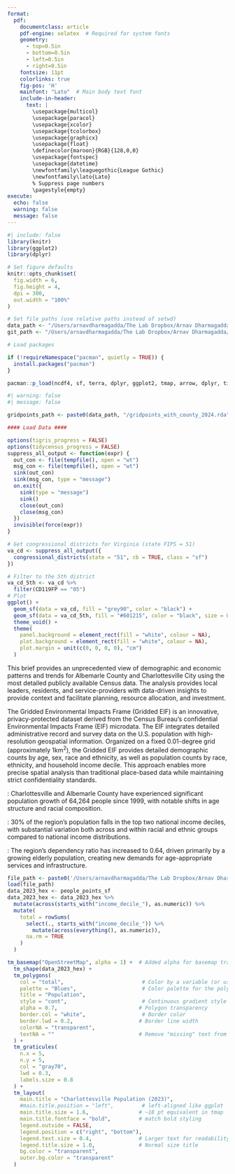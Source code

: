 ```yaml
---
format:
  pdf:
    documentclass: article
    pdf-engine: xelatex  # Required for system fonts
    geometry:
      - top=0.5in
      - bottom=0.5in
      - left=0.5in
      - right=0.5in
    fontsize: 11pt
    colorlinks: true
    fig-pos: 'H'
    mainfont: "Lato"  # Main body text font
    include-in-header:
      text: |
        \usepackage{multicol}
        \usepackage{paracol}
        \usepackage{xcolor}
        \usepackage{tcolorbox}
        \usepackage{graphicx}
        \usepackage{float}
        \definecolor{maroon}{RGB}{128,0,0}
        \usepackage{fontspec}
        \usepackage{datetime}
        \newfontfamily\leaguegothic{League Gothic}
        \newfontfamily\lato{Lato}
        % Suppress page numbers
        \pagestyle{empty}
execute:
  echo: false
  warning: false
  message: false
---
```


<!-- Header Logo App -->
```{=latex}
\begin{figure}[H]
\centering
\includegraphics[width=\textwidth]{brief_title_logo.png}
\end{figure}
```

<!-- Location Box -->
```{=latex}
\begin{tcolorbox}[
  colback=white,
  colframe=maroon,
  width=\textwidth,
  arc=0mm,
  boxrule=2pt,
  left=10pt,
  right=10pt,
  top=8pt,
  bottom=8pt
]
\centering
{\leaguegothic\textcolor{maroon}{\textbf{\Huge Virginia's 5th Congressional District}}}
\end{tcolorbox}
```

\vspace{0.3cm}

```r
#| include: false
library(knitr)
library(ggplot2)
library(dplyr)

# Set figure defaults
knitr::opts_chunk$set(
  fig.width = 6,
  fig.height = 4,
  dpi = 300,
  out.width = "100%"
)

# Set file paths (use relative paths instead of setwd)
data_path <- "/Users/arnavdharmagadda/The Lab Dropbox/Arnav Dharmagadda/gridded_eif_data/"
git_path <- "/Users/arnavdharmagadda/The Lab Dropbox/Arnav Dharmagadda/GitHub/"

# Load packages

if (!requireNamespace("pacman", quietly = TRUE)) {
  install.packages("pacman")
}

pacman::p_load(ncdf4, sf, terra, dplyr, ggplot2, tmap, arrow, dplyr, tidyr, scales, haven, stringr, purrr, tigris)

```

```{=latex}
\setlength{\columnsep}{20pt}
\columnratio{0.6}
\begin{paracol}{2}
```

<!-- LEFT COLUMN -->

```r
#| warning: false
#| message: false

gridpoints_path <- paste0(data_path, "/gridpoints_with_county_2024.rda")

#### Load Data ####

options(tigris_progress = FALSE)
options(tidycensus_progress = FALSE)
suppress_all_output <- function(expr) {
  out_con <- file(tempfile(), open = "wt")
  msg_con <- file(tempfile(), open = "wt")
  sink(out_con)
  sink(msg_con, type = "message")
  on.exit({
    sink(type = "message")
    sink()
    close(out_con)
    close(msg_con)
  })
  invisible(force(expr))
}

# Get congressional districts for Virginia (state FIPS = 51)
va_cd <- suppress_all_output({
  congressional_districts(state = "51", cb = TRUE, class = "sf")
})

# Filter to the 5th district
va_cd_5th <- va_cd %>%
  filter(CD119FP == "05") 
# Plot
ggplot() +
  geom_sf(data = va_cd, fill = "grey90", color = "black") +
  geom_sf(data = va_cd_5th, fill = "#601215", color = "black", size = 0.6) +
  theme_void() +
  theme(
    panel.background = element_rect(fill = "white", colour = NA),
    plot.background = element_rect(fill = "white", colour = NA),
    plot.margin = unit(c(0, 0, 0, 0), "cm")
  )
```

\vspace{6em}

\leaguegothic\textcolor{maroon}{\LARGE\textbf{About This Analysis}}

\lato This brief provides an unprecedented view of demographic and economic patterns and trends for Albemarle County and Charlottesville City using the most detailed publicly available Census data. The analysis provides local leaders, residents, and service-providers with data-driven insights to provide context and facilitate planning, resource allocation, and investment.

\vspace{1em}

\leaguegothic\textcolor{maroon}{\LARGE\textbf{Data Source}}

\lato The Gridded Environmental Impacts Frame (Gridded EIF) is an innovative, privacy-protected dataset derived from the Census Bureau's confidential Environmental Impacts Frame (EIF) microdata. The EIF integrates detailed administrative record and survey data on the U.S. population with high-resolution geospatial information. Organized on a fixed 0.01-degree grid (approximately 1km$^2$), the Gridded EIF provides detailed demographic counts by age, sex, race and ethnicity, as well as population counts by race, ethnicity, and household income decile. This approach enables more precise spatial analysis than traditional place-based data while maintaining strict confidentiality standards.

```{=latex}
\switchcolumn
```

<!-- RIGHT COLUMN -->

\leaguegothic\textcolor{maroon}{\LARGE\textbf{Key Findings}}

\lato \textbf{Population Growth \& Demographics}: Charlottesville and Albemarle County have experienced significant population growth of 64,264 people since 1999, with notable shifts in age structure and racial composition.

\vspace{0.5em}

\lato \textbf{Income Distribution}: 30\% of the region's population falls in the top two national income deciles, with substantial variation both across and within racial and ethnic groups compared to national income distributions.

\vspace{0.5em}

\lato \textbf{Aging Population}: The region's dependency ratio has increased to 0.64, driven primarily by a growing elderly population, creating new demands for age-appropriate services and infrastructure.

\vspace{0.5em}

```{=latex}
\begin{tcolorbox}[
  colback=maroon,
  colframe=maroon,
  boxrule=0pt,
  arc=0pt,
  left=12pt, right=12pt, top=10pt, bottom=10pt
]
{\leaguegothic\textcolor{white}{\LARGE\textbf{About the Environmental Inequality Lab}}}

\vspace{0.5em}

{\lato\textcolor{white}{
The Environmental Inequality Lab is a nonpartisan research group that applies a rigorous, data-driven approach to understand how our environment shapes economic opportunity and well-being.
}}

\vspace{3em}

{\leaguegothic\textcolor{white}{\LARGE\textbf{Connect with the EIL!}}}

\vspace{0.5em}

{\lato\textcolor{white}{Twitter: @en\_inequality\_lab}}

\vspace{0.25em}

{\lato\textcolor{white}{contact@environmental-inequality-lab.org}}

\vspace{1em}

\end{tcolorbox}
```

```{=latex}
\end{paracol}
```

```{=latex}
\vfill
\hrule
\vspace{0.2cm}
\footnotesize
\textit{This brief was generated on \today~\currenttime.}
```

\newpage

\leaguegothic\textcolor{maroon}{\huge\textbf{Understanding Charlottesville's Population}}

```r
file_path <- paste0('/Users/arnavdharmagadda/The Lab Dropbox/Arnav Dharmagadda/GitHub/environmental-inequality-atlas/data/processed/raceincome_rda/raceincome_2023_point_hex.rda')
load(file_path)
data_2023_hex <- people_points_sf
data_2023_hex <- data_2023_hex %>%
  mutate(across(starts_with("income_decile_"), as.numeric)) %>%
  mutate(
    total = rowSums(
      select(., starts_with("income_decile_")) %>%
        mutate(across(everything(), as.numeric)),
      na.rm = TRUE
    )
  )

tm_basemap("OpenStreetMap", alpha = 1) +  # Added alpha for basemap transparency (0.1-1.0)
  tm_shape(data_2023_hex) +
  tm_polygons(
    col = "total",                         # Color by a variable (or use a fixed color)
    palette = "Blues",                     # Color palette for the polygons
    title = "Population",
    style = "cont",                        # Continuous gradient style
    alpha = 0.7,                          # Polygon transparency
    border.col = "white",                  # Border color
    border.lwd = 0.2,                     # Border line width
    colorNA = "transparent",
    textNA = ""                           # Remove "missing" text from legend
  ) +
  tm_graticules(
    n.x = 5,
    n.y = 5,
    col = "gray70",
    lwd = 0.3,
    labels.size = 0.8
  ) +
  tm_layout(
    main.title = "Charlottesville Population (2023)",
    #main.title.position = "left",         # left-aligned like ggplot
    main.title.size = 1.6,                # ~18 pt equivalent in tmap
    main.title.fontface = "bold",         # match bold styling
    legend.outside = FALSE,
    legend.position = c("right", "bottom"),
    legend.text.size = 0.4,               # Larger text for readability
    legend.title.size = 1.0,              # Normal size title
    bg.color = "transparent",
    outer.bg.color = "transparent"
  )

```